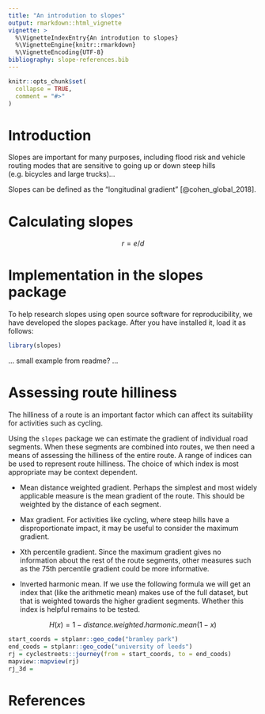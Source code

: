 ```yaml
---
title: "An introdution to slopes"
output: rmarkdown::html_vignette
vignette: >
  %\VignetteIndexEntry{An introdution to slopes}
  %\VignetteEngine{knitr::rmarkdown}
  %\VignetteEncoding{UTF-8}
bibliography: slope-references.bib
---
```


```r
knitr::opts_chunk$set(
  collapse = TRUE,
  comment = "#>"
)
```

# Introduction

Slopes are important for many purposes, including flood risk and vehicle routing modes that are sensitive to going up or down steep hills (e.g. bicycles and large trucks)...

Slopes can be defined as the "longitudinal gradient" [@cohen_global_2018].

# Calculating slopes

$$
r = e/d
$$

# Implementation in the slopes package

To help research slopes using open source software for reproducibility, we have developed the slopes package.
After you have installed it, load it as follows:

```r
library(slopes)
```

... small example from readme? ...

# Assessing route hilliness

The hilliness of a route is an important factor which can affect its suitability for activities such as cycling.

Using the `slopes` package we can estimate the gradient of individual road segments. When these segments are combined into routes, we then need a means of assessing the hilliness of the entire route. A range of indices can be used to represent route hilliness. The choice of which index is most appropriate may be context dependent.

- Mean distance weighted gradient. Perhaps the simplest and most widely applicable measure is the mean gradient of the route. This should be weighted by the distance of each segment.

- Max gradient. For activities like cycling, where steep hills have a disproportionate impact, it may be useful to consider the maximum gradient.

- Xth percentile gradient. Since the maximum gradient gives no information about the rest of the route segments, other measures such as the 75th percentile gradient could be more informative.

- Inverted harmonic mean. If we use the following formula we will get an index that (like the arithmetic mean) makes use of the full dataset, but that is weighted towards the higher gradient segments. Whether this index is helpful remains to be tested.

$$
H(x) = 1 - distance.weighted.harmonic.mean(1-x)
$$

```r
start_coords = stplanr::geo_code("bramley park")
end_coods = stplanr::geo_code("university of leeds")
rj = cyclestreets::journey(from = start_coords, to = end_coods)
mapview::mapview(rj)
rj_3d = 
```


# References


